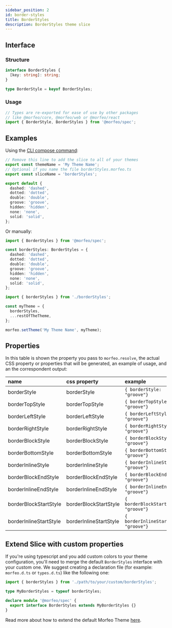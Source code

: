 ```yaml
---
sidebar_position: 2
id: border-styles
title: BorderStyles
description: BorderStyles theme slice
---
```


## Interface

### Structure

```typescript
interface BorderStyles {
  [key: string]: string;
}

type BorderStyle = keyof BorderStyles;
```

### Usage

```typescript
// Types are re-exported for ease of use by other packages
// like @morfeo/core, @morfeo/web or @morfeo/react
import { BorderStyle, BorderStyles } from '@morfeo/spec';
```

## Examples

Using the [CLI compose command](../Features/CLI/compose.mdx):

```typescript title="borderStyles.morfeo.ts"
// Remove this line to add the slice to all of your themes
export const themeName = 'My Theme Name';
// Optional if you name the file borderStyles.morfeo.ts
export const sliceName = 'borderStyles';

export default {
  dashed: 'dashed',
  dotted: 'dotted',
  double: 'double',
  groove: 'groove',
  hidden: 'hidden',
  none: 'none',
  solid: 'solid',
};
```

Or manually:

```typescript title="borderStyles.ts"
import { BorderStyles } from '@morfeo/spec';

const borderStyles: BorderStyles = {
  dashed: 'dashed',
  dotted: 'dotted',
  double: 'double',
  groove: 'groove',
  hidden: 'hidden',
  none: 'none',
  solid: 'solid',
};
```

```typescript title="theme.ts"
import { borderStyles } from './borderStyles';

const myTheme = {
  borderStyles,
  ...restOfTheTheme,
};

morfeo.setTheme('My Theme Name', myTheme);
```

## Properties

In this table is shown the property you pass to `morfeo.resolve`, the actual CSS property or properties that will be generated,
an example of usage, and an the correspondent output:

| name                   | css property           | example                                | output                                |
| :--------------------- | :--------------------- | :------------------------------------- | :------------------------------------ |
| borderStyle            | borderStyle            | `{ borderStyle: "groove"} `            | `{"borderStyle":"groove"}`            |
| borderTopStyle         | borderTopStyle         | `{ borderTopStyle: "groove"} `         | `{"borderTopStyle":"groove"}`         |
| borderLeftStyle        | borderLeftStyle        | `{ borderLeftStyle: "groove"} `        | `{"borderLeftStyle":"groove"}`        |
| borderRightStyle       | borderRightStyle       | `{ borderRightStyle: "groove"} `       | `{"borderRightStyle":"groove"}`       |
| borderBlockStyle       | borderBlockStyle       | `{ borderBlockStyle: "groove"} `       | `{"borderBlockStyle":"groove"}`       |
| borderBottomStyle      | borderBottomStyle      | `{ borderBottomStyle: "groove"} `      | `{"borderBottomStyle":"groove"}`      |
| borderInlineStyle      | borderInlineStyle      | `{ borderInlineStyle: "groove"} `      | `{"borderInlineStyle":"groove"}`      |
| borderBlockEndStyle    | borderBlockEndStyle    | `{ borderBlockEndStyle: "groove"} `    | `{"borderBlockEndStyle":"groove"}`    |
| borderInlineEndStyle   | borderInlineEndStyle   | `{ borderInlineEndStyle: "groove"} `   | `{"borderInlineEndStyle":"groove"}`   |
| borderBlockStartStyle  | borderBlockStartStyle  | `{ borderBlockStartStyle: "groove"} `  | `{"borderBlockStartStyle":"groove"}`  |
| borderInlineStartStyle | borderInlineStartStyle | `{ borderInlineStartStyle: "groove"} ` | `{"borderInlineStartStyle":"groove"}` |

## Extend Slice with custom properties

If you're using typescript and you add custom colors to your theme configuration, you'll need to merge
the default `BorderStyles` interface with your custom one.
We suggest creating a declaration file (for example: `morfeo.d.ts` or `types.d.ts`) like the following one:

```typescript
import { borderStyles } from './path/to/your/custom/borderStyles';

type MyBorderStyles = typeof borderStyles;

declare module '@morfeo/spec' {
  export interface BorderStyles extends MyBorderStyles {}
}
```

Read more about how to extend the default Morfeo Theme [here](../Features/extendible.mdx).
